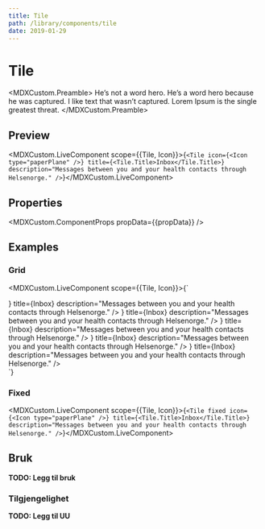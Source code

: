 ```yaml
---
title: Tile
path: /library/components/tile
date: 2019-01-29
---
```



# Tile

<MDXCustom.Preamble>
  He’s not a word hero. He’s a word hero because he was captured. I like text that wasn’t captured. Lorem Ipsum is the
  single greatest threat.
</MDXCustom.Preamble>

## Preview

<MDXCustom.LiveComponent scope={{Tile, Icon}}>{`
  <Tile icon={<Icon type="paperPlane" />} title={<Tile.Title>Inbox</Tile.Title>} description="Messages between you and your health contacts through Helsenorge." />
`}</MDXCustom.LiveComponent>

## Properties

<MDXCustom.ComponentProps propData={{propData}} />

## Examples

### Grid

<MDXCustom.LiveComponent scope={{Tile, Icon}}>{`
<div style={{width: '60rem', display: 'grid', gridTemplateColumns: '1fr 1fr 1fr', gridGap: '1rem'}}>
  <Tile icon={<Icon type="paperPlane" />} title={<Tile.Title>Inbox</Tile.Title>} description="Messages between you and your health contacts through Helsenorge." />
  <Tile icon={<Icon type="paperPlane" />} title={<Tile.Title>Inbox</Tile.Title>} description="Messages between you and your health contacts through Helsenorge." />
  <Tile icon={<Icon type="paperPlane" />} title={<Tile.Title>Inbox</Tile.Title>} description="Messages between you and your health contacts through Helsenorge." />
  <Tile icon={<Icon type="paperPlane" />} title={<Tile.Title>Inbox</Tile.Title>} description="Messages between you and your health contacts through Helsenorge." />
  <Tile icon={<Icon type="paperPlane" />} title={<Tile.Title>Inbox</Tile.Title>} description="Messages between you and your health contacts through Helsenorge." />
  </div>
`}</MDXCustom.LiveComponent>

### Fixed
<MDXCustom.LiveComponent scope={{Tile, Icon}}>{`
  <Tile fixed icon={<Icon type="paperPlane" />} title={<Tile.Title>Inbox</Tile.Title>} description="Messages between you and your health contacts through Helsenorge." />
`}</MDXCustom.LiveComponent>

## Bruk

**TODO: Legg til bruk**

### Tilgjengelighet

**TODO: Legg til UU**
